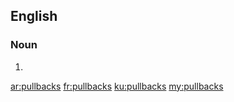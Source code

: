 ==English==

===Noun===
{{head|en|plural}}

# {{plural of|pullback|lang=en|nocat=1}}

[[ar:pullbacks]]
[[fr:pullbacks]]
[[ku:pullbacks]]
[[my:pullbacks]]